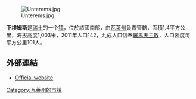[[Image:Unterems.jpg|right]]

'''下埃姆斯'''是[[瑞士|瑞士]]的一个[[瑞士市镇|镇]]，位於該國南部，由[[瓦萊州|瓦萊州]]負責管轄，面積1.4平方公里，海拔高度1,003米，2011年人口142，九成人口信奉[[羅馬天主教|羅馬天主教]]，人口密度每平方公里101人。

==外部連結==
* [http://www.unterems.ch Official website]{{Wayback|url=http://www.unterems.ch/ |date=20121230175010 }} {{de icon}}

{{Switzerland-geo-stub}}
[[Category:瓦莱州的市镇|Category:瓦莱州的市镇]]